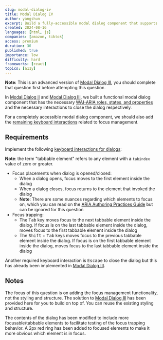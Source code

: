 ```yaml
---
slug: modal-dialog-iv
title: Modal Dialog IV
author: yangshun
excerpt: Build a fully-accessible modal dialog component that supports all required keyboard interactions
created: 2024-08-16
languages: [html, js]
companies: [amazon, tiktok]
access: premium
duration: 30
published: true
importance: low
difficulty: hard
frameworks: [react]
topics: [a11y]
---
```


**Note:** This is an advanced version of [Modal Dialog III](/questions/user-interface/modal-dialog-iii), you should complete that question first before attempting this question.

In [Modal Dialog II](/questions/user-interface/modal-dialog-ii) and [Modal Dialog III](/questions/user-interface/modal-dialog-iii), we built a functional modal dialog component that has the necessary [WAI-ARIA roles, states, and properties](https://www.w3.org/WAI/ARIA/apg/patterns/dialog-modal/#wai-ariaroles,states,andproperties) and the necessary interactions to close the dialog respectively.

For a completely accessible modal dialog component, we should also add the [remaining keyboard interactions](https://www.w3.org/WAI/ARIA/apg/patterns/dialog-modal/#keyboardinteraction) related to focus management.

## Requirements

Implement the following [keyboard interactions for dialogs](https://www.w3.org/WAI/ARIA/apg/patterns/dialog-modal/#keyboardinteraction):

**Note**: the term "tabbable element" refers to any element with a `tabindex` value of zero or greater.

- Focus placements when dialog is opened/closed:
  - When a dialog opens, focus moves to the first element inside the dialog
  - When a dialog closes, focus returns to the element that invoked the dialog
  - **Note**: There are some nuances regarding which elements to focus on, which you can read on the [ARIA Authoring Practices Guide](https://www.w3.org/WAI/ARIA/apg/patterns/dialog-modal/#keyboardinteraction) but can be ignored for this question
- Focus trapping:
  - The <kbd>Tab</kbd> key moves focus to the next tabbable element inside the dialog. If focus is on the last tabbable element inside the dialog, moves focus to the first tabbable element inside the dialog
  - The <kbd>Shift</kbd> + <kbd>Tab</kbd> keys moves focus to the previous tabbable element inside the dialog. If focus is on the first tabbable element inside the dialog, moves focus to the last tabbable element inside the dialog

Another required keyboard interaction is <kbd>Escape</kbd> to close the dialog but this has already been implemented in [Modal Dialog III](/questions/user-interface/modal-dialog-iii).

## Notes

The focus of this question is on adding the focus management functionality, not the styling and structure. The solution to [Modal Dialog III](/questions/user-interface/modal-dialog-iii) has been provided here for you to build on top of. You can reuse the existing styling and structure.

The contents of the dialog has been modified to include more focusable/tabbable elements to facilitate testing of the focus trapping behavior. A 2px red ring has been added to focused elements to make it more obvious which element is in focus.
